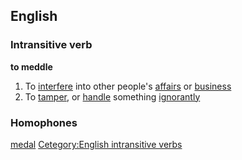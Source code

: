 ==English==
===Intransitive verb===
'''to meddle'''
#To [[interfere]] into other people's [[affair]]s or [[business]]
#To [[tamper]], or [[handle]] something [[ignorantly]]
===Homophones===
[[medal]]
[[Cetegory:English intransitive verbs]]